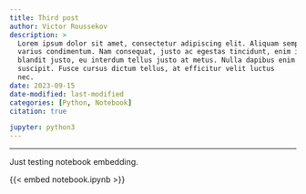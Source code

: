 ```yaml
---
title: Third post
author: Victor Roussekov
description: >
  Lorem ipsum dolor sit amet, consectetur adipiscing elit. Aliquam semper
  varius condimentum. Nam consequat, justo ac egestas tincidunt, enim ipsum
  blandit justo, eu interdum tellus justo at metus. Nulla dapibus enim at
  suscipit. Fusce cursus dictum tellus, at efficitur velit luctus
  nec.
date: 2023-09-15
date-modified: last-modified
categories: [Python, Notebook]
citation: true

jupyter: python3
---
```


---

Just testing notebook embedding.

{{< embed notebook.ipynb >}}
